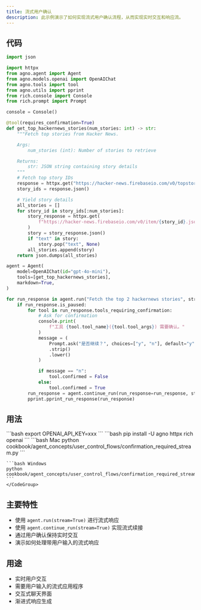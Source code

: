 ```yaml
---
title: 流式用户确认
description: 此示例演示了如何实现流式用户确认流程，从而实现实时交互和响应流。
---
```


## 代码

```python cookbook/agent_concepts/user_control_flows/confirmation_required_stream.py
import json

import httpx
from agno.agent import Agent
from agno.models.openai import OpenAIChat
from agno.tools import tool
from agno.utils import pprint
from rich.console import Console
from rich.prompt import Prompt

console = Console()

@tool(requires_confirmation=True)
def get_top_hackernews_stories(num_stories: int) -> str:
    """Fetch top stories from Hacker News.

    Args:
        num_stories (int): Number of stories to retrieve

    Returns:
        str: JSON string containing story details
    """
    # Fetch top story IDs
    response = httpx.get("https://hacker-news.firebaseio.com/v0/topstories.json")
    story_ids = response.json()

    # Yield story details
    all_stories = []
    for story_id in story_ids[:num_stories]:
        story_response = httpx.get(
            f"https://hacker-news.firebaseio.com/v0/item/{story_id}.json"
        )
        story = story_response.json()
        if "text" in story:
            story.pop("text", None)
        all_stories.append(story)
    return json.dumps(all_stories)

agent = Agent(
    model=OpenAIChat(id="gpt-4o-mini"),
    tools=[get_top_hackernews_stories],
    markdown=True,
)

for run_response in agent.run("Fetch the top 2 hackernews stories", stream=True):
    if run_response.is_paused:
        for tool in run_response.tools_requiring_confirmation:
            # Ask for confirmation
            console.print(
                f"工具 {tool.tool_name}({tool.tool_args}) 需要确认。"
            )
            message = (
                Prompt.ask("是否继续？", choices=["y", "n"], default="y")
                .strip()
                .lower()
            )

            if message == "n":
                tool.confirmed = False
            else:
                tool.confirmed = True
        run_response = agent.continue_run(run_response=run_response, stream=True)
        pprint.pprint_run_response(run_response)
```

## 用法

<Steps>
  <Snippet file="create-venv-step.mdx" />

  <Step title="设置你的 API 密钥">
    ```bash
    export OPENAI_API_KEY=xxx
    ```
  </Step>

  <Step title="安装库">
    ```bash
    pip install -U agno httpx rich openai
    ```
  </Step>

  <Step title="运行示例">
    <CodeGroup>
    ```bash Mac
    python cookbook/agent_concepts/user_control_flows/confirmation_required_stream.py
    ```

    ```bash Windows
    python cookbook/agent_concepts/user_control_flows/confirmation_required_stream.py
    ```
    </CodeGroup>
  </Step>
</Steps>

## 主要特性

- 使用 `agent.run(stream=True)` 进行流式响应
- 使用 `agent.continue_run(stream=True)` 实现流式续接
- 通过用户确认保持实时交互
- 演示如何处理带用户输入的流式响应

## 用途

- 实时用户交互
- 需要用户输入的流式应用程序
- 交互式聊天界面
- 渐进式响应生成